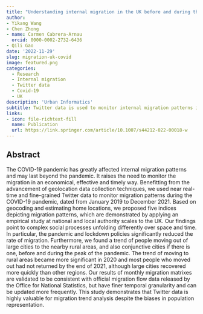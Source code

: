 ```yaml
---
title: "Understanding internal migration in the UK before and during the COVID-19 pandemic using Twitter data"
author:
- Yikang Wang
- Chen Zhong
- name: Carmen Cabrera-Arnau
  orcid: 0000-0002-2732-6436
- Qili Gao
date: '2022-11-29'
slug: migration-uk-covid
image: featured.png
categories:
  - Research
  - Internal migration
  - Twitter data
  - Covid-19
  - UK
description: 'Urban Informatics'
subtitle: Twitter data is used to monitor internal migration patterns in the UK during the COVID-19 pandemic.
links:
- icon: file-richtext-fill
  name: Publication
  url: https://link.springer.com/article/10.1007/s44212-022-00018-w
---
```


## Abstract

The COVID-19 pandemic has greatly affected internal migration patterns and may last beyond the pandemic. It raises the need to monitor the migration in an economical, effective and timely way. Benefitting from the advancement of geolocation data collection techniques, we used near real-time and fine-grained Twitter data to monitor migration patterns during the COVID-19 pandemic, dated from January 2019 to December 2021. Based on geocoding and estimating home locations, we proposed five indices depicting migration patterns, which are demonstrated by applying an empirical study at national and local authority scales to the UK. Our findings point to complex social processes unfolding differently over space and time. In particular, the pandemic and lockdown policies significantly reduced the rate of migration. Furthermore, we found a trend of people moving out of large cities to the nearby rural areas, and also conjunctive cities if there is one, before and during the peak of the pandemic. The trend of moving to rural areas became more significant in 2020 and most people who moved out had not returned by the end of 2021, although large cities recovered more quickly than other regions. Our results of monthly migration matrixes are validated to be consistent with official migration flow data released by the Office for National Statistics, but have finer temporal granularity and can be updated more frequently. This study demonstrates that Twitter data is highly valuable for migration trend analysis despite the biases in population representation.
